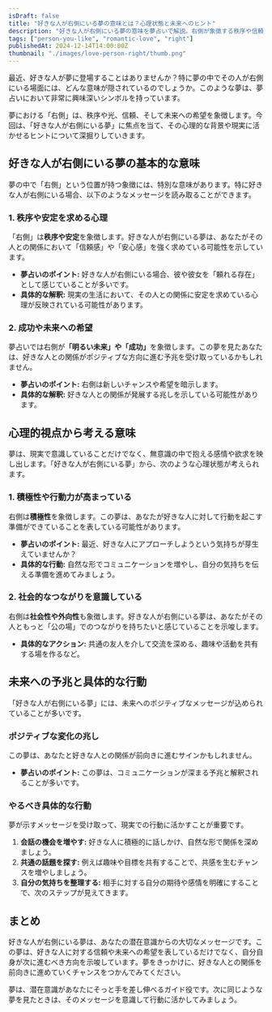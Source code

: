 ```yaml
---
isDraft: false
title: "好きな人が右側にいる夢の意味とは？心理状態と未来へのヒント"
description: "好きな人が右側にいる夢の意味を夢占いで解説。右側が象徴する秩序や信頼、そして未来の展望を心理学と合わせて深く紐解きます。"
tags: ["person-you-like", "romantic-love", "right"]
publishedAt: 2024-12-14T14:00:00Z
thumbnail: "./images/love-person-right/thumb.png"
---
```


最近、好きな人が夢に登場することはありませんか？特に夢の中でその人が右側にいる場面には、どんな意味が隠されているのでしょうか。このような夢は、夢占いにおいて非常に興味深いシンボルを持っています。

夢における「右側」は、秩序や光、信頼、そして未来への希望を象徴します。今回は、「好きな人が右側にいる夢」に焦点を当て、その心理的な背景や現実に活かせるヒントについて深掘りしていきます。

<TableOfContents />

<AdUnit />

## 好きな人が右側にいる夢の基本的な意味

夢の中で「右側」という位置が持つ象徴には、特別な意味があります。特に好きな人が右側にいる場合、以下のようなメッセージを読み取ることができます。

### 1. 秩序や安定を求める心理

「右側」は**秩序や安定**を象徴します。好きな人が右側にいる夢は、あなたがその人との関係において「信頼感」や「安心感」を強く求めている可能性を示しています。

- <strong>夢占いのポイント:</strong> 好きな人が右側にいる場合、彼や彼女を「頼れる存在」として感じていることが多いです。
- <strong>具体的な解釈:</strong> 現実の生活において、その人との関係に安定を求めている心理が反映されている可能性があります。

### 2. 成功や未来への希望

夢占いでは右側が<strong>「明るい未来」や「成功」</strong>を象徴します。この夢を見たあなたは、好きな人との関係がポジティブな方向に進む予兆を受け取っているかもしれません。

- <strong>夢占いのポイント:</strong> 右側は新しいチャンスや希望を暗示します。
- <strong>具体的な解釈:</strong> 好きな人との関係が発展する兆しを示している可能性があります。

<AdUnit />

## 心理的視点から考える意味

夢は、現実で意識していることだけでなく、無意識の中で抱える感情や欲求を映し出します。「好きな人が右側にいる夢」から、次のような心理状態が考えられます。

### 1. 積極性や行動力が高まっている

右側は<strong>積極性</strong>を象徴します。この夢は、あなたが好きな人に対して行動を起こす準備ができていることを表している可能性があります。

- <strong>夢占いのポイント:</strong> 最近、好きな人にアプローチしようという気持ちが芽生えていませんか？
- <strong>具体的な行動:</strong> 自然な形でコミュニケーションを増やし、自分の気持ちを伝える準備を進めてみましょう。

### 2. 社会的なつながりを意識している

右側は<strong>社会性や外向性</strong>も象徴します。好きな人が右側にいる夢は、あなたがその人ともっと「公の場」でのつながりを持ちたいと感じていることを示唆します。

- <strong>具体的なアクション:</strong> 共通の友人を介して交流を深める、趣味や活動を共有する場を作るなど。

<AdUnit />

## 未来への予兆と具体的な行動

「好きな人が右側にいる夢」には、未来へのポジティブなメッセージが込められていることが多いです。

### ポジティブな変化の兆し

この夢は、あなたと好きな人との関係が前向きに進むサインかもしれません。

- <strong>夢占いのポイント:</strong> この夢は、コミュニケーションが深まる予兆と解釈されることが多いです。

### やるべき具体的な行動

夢が示すメッセージを受け取って、現実での行動に活かすことが重要です。

1. <strong>会話の機会を増やす:</strong> 好きな人に積極的に話しかけ、自然な形で関係を深めましょう。
2. <strong>共通の話題を探す:</strong> 例えば趣味や目標を共有することで、共感を生むチャンスを増やしましょう。
3. <strong>自分の気持ちを整理する:</strong> 相手に対する自分の期待や感情を明確にすることで、次のステップが見えてきます。

<AdUnit />

## まとめ

好きな人が右側にいる夢は、あなたの潜在意識からの大切なメッセージです。この夢は、好きな人に対する信頼や未来への希望を表しているだけでなく、自分自身が次に進むべき方向を示唆しています。夢をきっかけに、好きな人との関係を前向きに進めていくチャンスをつかんでみてください。

夢は、潜在意識があなたにそっと手を差し伸べるガイド役です。次に同じような夢を見たときは、そのメッセージを意識して行動に活かしてみましょう。
